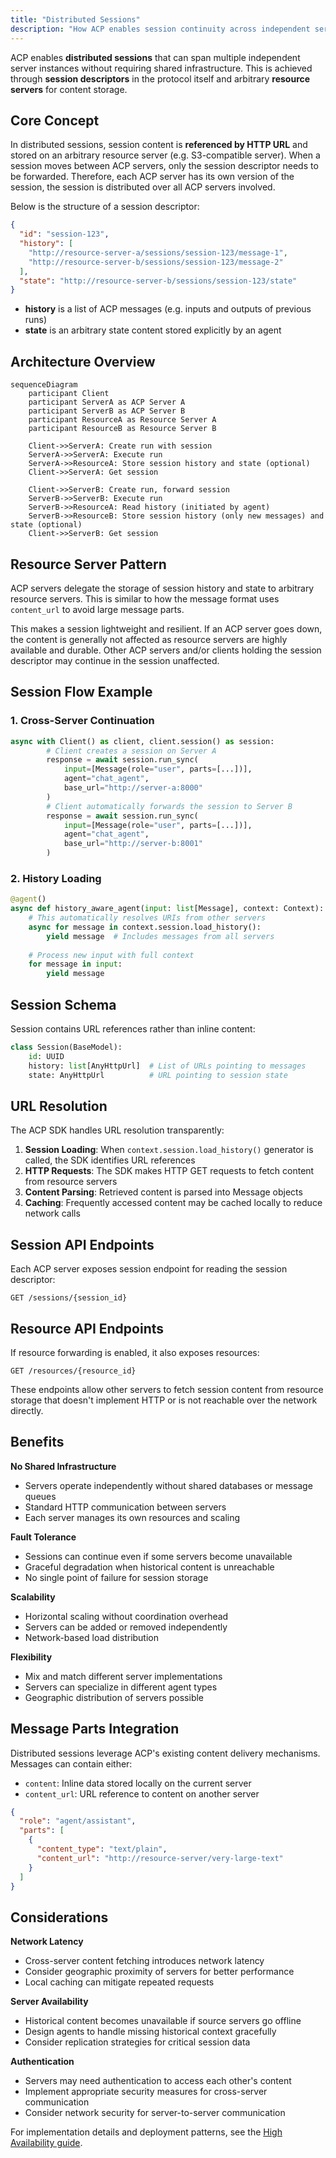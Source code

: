 ```yaml
---
title: "Distributed Sessions"
description: "How ACP enables session continuity across independent server instances"
---
```


ACP enables **distributed sessions** that can span multiple independent server instances without requiring shared infrastructure. This is achieved through **session descriptors** in the protocol itself and arbitrary **resource servers** for content storage.

## Core Concept

In distributed sessions, session content is **referenced by HTTP URL** and stored on an arbitrary resource server (e.g. S3-compatible server). When a session moves between ACP servers, only the session descriptor needs to be forwarded. Therefore, each ACP server has its own version of the session, the session is distributed over all ACP servers involved.

Below is the structure of a session descriptor:

```json
{
  "id": "session-123",
  "history": [
    "http://resource-server-a/sessions/session-123/message-1",
    "http://resource-server-b/sessions/session-123/message-2"
  ],
  "state": "http://resource-server-b/sessions/session-123/state"
}
```

- **history** is a list of ACP messages (e.g. inputs and outputs of previous runs)
- **state** is an arbitrary state content stored explicitly by an agent

## Architecture Overview

```mermaid
sequenceDiagram
    participant Client
    participant ServerA as ACP Server A
    participant ServerB as ACP Server B
    participant ResourceA as Resource Server A
    participant ResourceB as Resource Server B
    
    Client->>ServerA: Create run with session
    ServerA->>ServerA: Execute run
    ServerA->>ResourceA: Store session history and state (optional)
    Client->>ServerA: Get session
    
    Client->>ServerB: Create run, forward session
    ServerB->>ServerB: Execute run
    ServerB->>ResourceA: Read history (initiated by agent)
    ServerB->>ResourceB: Store session history (only new messages) and state (optional)
    Client->>ServerB: Get session
```

## Resource Server Pattern

ACP servers delegate the storage of session history and state to arbitrary resource servers. This is similar to how the message format uses `content_url` to avoid large message parts.

This makes a session lightweight and resilient. If an ACP server goes down, the content is generally not affected as resource servers are highly available and durable. Other ACP servers and/or clients holding the session descriptor may continue in the session unaffected.

## Session Flow Example

### 1. Cross-Server Continuation
```python
async with Client() as client, client.session() as session:
        # Client creates a session on Server A
        response = await session.run_sync(
            input=[Message(role="user", parts=[...])],
            agent="chat_agent",
            base_url="http://server-a:8000"
        )
        # Client automatically forwards the session to Server B
        response = await session.run_sync(
            input=[Message(role="user", parts=[...])],
            agent="chat_agent",
            base_url="http://server-b:8001"
        )
```

### 2. History Loading
```python
@agent()
async def history_aware_agent(input: list[Message], context: Context):
    # This automatically resolves URIs from other servers
    async for message in context.session.load_history():
        yield message  # Includes messages from all servers
    
    # Process new input with full context
    for message in input:
        yield message
```

## Session Schema

Session contains URL references rather than inline content:

```python
class Session(BaseModel):
    id: UUID
    history: list[AnyHttpUrl]  # List of URLs pointing to messages
    state: AnyHttpUrl          # URL pointing to session state
```

## URL Resolution

The ACP SDK handles URL resolution transparently:

1. **Session Loading**: When `context.session.load_history()` generator is called, the SDK identifies URL references
2. **HTTP Requests**: The SDK makes HTTP GET requests to fetch content from resource servers
3. **Content Parsing**: Retrieved content is parsed into Message objects
4. **Caching**: Frequently accessed content may be cached locally to reduce network calls

## Session API Endpoints

Each ACP server exposes session endpoint for reading the session descriptor:

```
GET /sessions/{session_id}
```

## Resource API Endpoints

If resource forwarding is enabled, it also exposes resources:

```
GET /resources/{resource_id}
```

These endpoints allow other servers to fetch session content from resource storage that doesn't implement HTTP or is not reachable over the network directly.

## Benefits

**No Shared Infrastructure**
- Servers operate independently without shared databases or message queues
- Standard HTTP communication between servers
- Each server manages its own resources and scaling

**Fault Tolerance** 
- Sessions can continue even if some servers become unavailable
- Graceful degradation when historical content is unreachable
- No single point of failure for session storage

**Scalability**
- Horizontal scaling without coordination overhead
- Servers can be added or removed independently
- Network-based load distribution

**Flexibility**
- Mix and match different server implementations
- Servers can specialize in different agent types
- Geographic distribution of servers possible

## Message Parts Integration

Distributed sessions leverage ACP's existing content delivery mechanisms. Messages can contain either:
- `content`: Inline data stored locally on the current server
- `content_url`: URL reference to content on another server

```json
{
  "role": "agent/assistant",
  "parts": [
    {
      "content_type": "text/plain",
      "content_url": "http://resource-server/very-large-text"
    }
  ]
}
```

## Considerations

**Network Latency**
- Cross-server content fetching introduces network latency
- Consider geographic proximity of servers for better performance
- Local caching can mitigate repeated requests

**Server Availability**
- Historical content becomes unavailable if source servers go offline
- Design agents to handle missing historical context gracefully
- Consider replication strategies for critical session data

**Authentication**
- Servers may need authentication to access each other's content
- Implement appropriate security measures for cross-server communication
- Consider network security for server-to-server communication

For implementation details and deployment patterns, see the [High Availability guide](/how-to/high-availability).